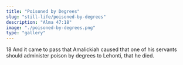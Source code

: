 ```yaml
---
title: "Poisoned by Degrees"
slug: "still-life/poisoned-by-degrees"
description: "Alma 47:18"
image: "./poisoned-by-degrees.png"
type: "gallery"
---
```


18 And it came to pass that Amalickiah caused that one of his servants should administer poison by degrees to Lehonti, that he died.
